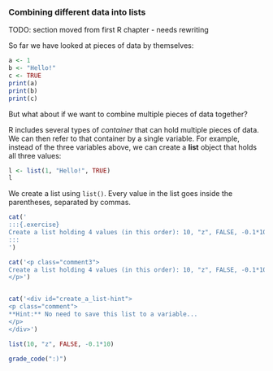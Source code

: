### Combining different data into lists

TODO: section moved from first R chapter - needs rewriting

So far we have looked at pieces of data by themselves:

```r
a <- 1
b <- "Hello!"
c <- TRUE
print(a)
print(b)
print(c)
```

But what about if we want to combine multiple pieces of data together?

R includes several types of *container* that can hold multiple pieces of data. We can then refer to that container by a single variable. For example, instead of the three variables above, we can create a **list** object that holds all three values:

```r
l <- list(1, "Hello!", TRUE)
l
```

We create a list using `list()`. Every value in the list goes inside the parentheses, separated by commas.

<!-- Book version -->

```r
cat('
:::{.exercise}
Create a list holding 4 values (in this order): 10, "z", FALSE, -0.1*10
:::
')
```

<!-- End book -->

<!-- Tutorial version -->

```r
cat('<p class="comment3">
Create a list holding 4 values (in this order): 10, "z", FALSE, -0.1*10
</p>')
```

```r
```

```r
cat('<div id="create_a_list-hint">
<p class="comment">
**Hint:** No need to save this list to a variable...
</p>
</div>')
```

```r
list(10, "z", FALSE, -0.1*10)
```

```r
grade_code(":)")
```

<!-- End book -->